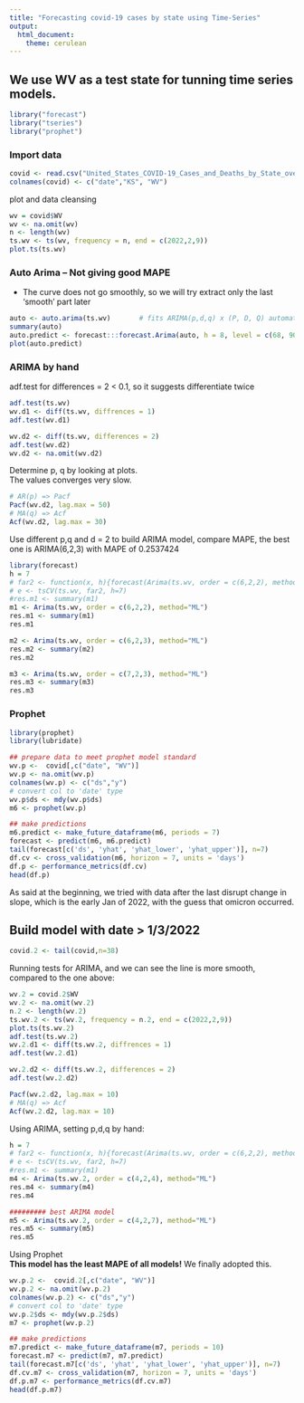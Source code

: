 ```yaml
---
title: "Forecasting covid-19 cases by state using Time-Series"
output:
  html_document: 
    theme: cerulean
---
```

## We use WV as a test state for tunning time series models.
```r

library("forecast")
library("tseries") 	
library("prophet")

```

### Import data
```r

covid <- read.csv("United_States_COVID-19_Cases_and_Deaths_by_State_over_Time.csv")
colnames(covid) <- c("date","KS", "WV")

```

plot and data cleansing
```r
wv = covid$WV
wv <- na.omit(wv)
n <- length(wv)
ts.wv <- ts(wv, frequency = n, end = c(2022,2,9))
plot.ts(ts.wv)
```

### Auto Arima -- Not giving good MAPE

- The curve does not go smoothly, so we will try extract only the last 'smooth' part later
```r
auto <- auto.arima(ts.wv)		# fits ARIMA(p,d,q) x (P, D, Q) automatically
summary(auto)
auto.predict <- forecast:::forecast.Arima(auto, h = 8, level = c(68, 90))
plot(auto.predict)
```



### ARIMA by hand
adf.test for differences = 2 < 0.1, so it suggests differentiate twice
```r
adf.test(ts.wv)
wv.d1 <- diff(ts.wv, diffrences = 1)
adf.test(wv.d1)

wv.d2 <- diff(ts.wv, differences = 2)
adf.test(wv.d2)
wv.d2 <- na.omit(wv.d2)
```
Determine p, q by looking at plots.  
The values converges very slow.  
```r
# AR(p) => Pacf 
Pacf(wv.d2, lag.max = 50)	
# MA(q) => Acf
Acf(wv.d2, lag.max = 30)	
```

Use different p,q and d = 2 to build ARIMA model, compare MAPE, the best one is ARIMA(6,2,3) with MAPE of 0.2537424  
```r
library(forecast)
h = 7
# far2 <- function(x, h){forecast(Arima(ts.wv, order = c(6,2,2), method="ML"), h=h)}
# e <- tsCV(ts.wv, far2, h=7)
#res.m1 <- summary(m1)
m1 <- Arima(ts.wv, order = c(6,2,2), method="ML")
res.m1 <- summary(m1)
res.m1

m2 <- Arima(ts.wv, order = c(6,2,3), method="ML")
res.m2 <- summary(m2)
res.m2

m3 <- Arima(ts.wv, order = c(7,2,3), method="ML")
res.m3 <- summary(m3)
res.m3
```
### Prophet
```r
library(prophet)
library(lubridate)

## prepare data to meet prophet model standard
wv.p <-  covid[,c("date", "WV")]
wv.p <- na.omit(wv.p)
colnames(wv.p) <- c("ds","y")
# convert col to 'date' type
wv.p$ds <- mdy(wv.p$ds)
m6 <- prophet(wv.p)

## make predictions
m6.predict <- make_future_dataframe(m6, periods = 7)
forecast <- predict(m6, m6.predict)
tail(forecast[c('ds', 'yhat', 'yhat_lower', 'yhat_upper')], n=7)
df.cv <- cross_validation(m6, horizon = 7, units = 'days')
df.p <- performance_metrics(df.cv)
head(df.p)

```


As said at the beginning, we tried with data after the last disrupt change in slope, which is the early Jan of 2022, with the guess that omicron occurred.   

## Build model with date > 1/3/2022  
```r
covid.2 <- tail(covid,n=38)
```

Running tests for ARIMA, and we can see the line is more smooth, compared to the one above:  
```r
wv.2 = covid.2$WV
wv.2 <- na.omit(wv.2)
n.2 <- length(wv.2)
ts.wv.2 <- ts(wv.2, frequency = n.2, end = c(2022,2,9))
plot.ts(ts.wv.2)
adf.test(ts.wv.2)
wv.2.d1 <- diff(ts.wv.2, diffrences = 1)
adf.test(wv.2.d1)

wv.2.d2 <- diff(ts.wv.2, differences = 2)
adf.test(wv.2.d2)

Pacf(wv.2.d2, lag.max = 10)	
# MA(q) => Acf
Acf(wv.2.d2, lag.max = 10)	
```

Using ARIMA, setting p,d,q by hand:
```r
h = 7
# far2 <- function(x, h){forecast(Arima(ts.wv, order = c(6,2,2), method="ML"), h=h)}
# e <- tsCV(ts.wv, far2, h=7)
#res.m1 <- summary(m1)
m4 <- Arima(ts.wv.2, order = c(4,2,4), method="ML")
res.m4 <- summary(m4)
res.m4

######### best ARIMA model
m5 <- Arima(ts.wv.2, order = c(4,2,7), method="ML")
res.m5 <- summary(m5)
res.m5

```

Using Prophet  
**This model has the least MAPE of all models!** We finally adopted this.
```r
wv.p.2 <-  covid.2[,c("date", "WV")]
wv.p.2 <- na.omit(wv.p.2)
colnames(wv.p.2) <- c("ds","y")
# convert col to 'date' type
wv.p.2$ds <- mdy(wv.p.2$ds)
m7 <- prophet(wv.p.2)

## make predictions
m7.predict <- make_future_dataframe(m7, periods = 10)
forecast.m7 <- predict(m7, m7.predict)
tail(forecast.m7[c('ds', 'yhat', 'yhat_lower', 'yhat_upper')], n=7)
df.cv.m7 <- cross_validation(m7, horizon = 7, units = 'days')
df.p.m7 <- performance_metrics(df.cv.m7)
head(df.p.m7)
```